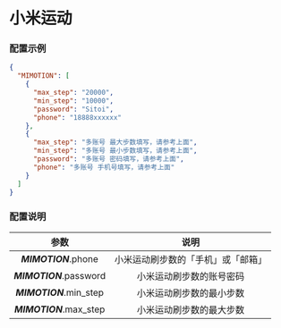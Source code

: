 
<CardList />

# 小米运动

### 配置示例

```json filename="config.json" copy
{
  "MIMOTION": [
    {
      "max_step": "20000",
      "min_step": "10000",
      "password": "Sitoi",
      "phone": "18888xxxxxx"
    },
    {
      "max_step": "多账号 最大步数填写，请参考上面",
      "min_step": "多账号 最小步数填写，请参考上面",
      "password": "多账号 密码填写，请参考上面",
      "phone": "多账号 手机号填写，请参考上面"
    }
  ]
}
```

### 配置说明

|          参数           |                说明                |
| :---------------------: | :--------------------------------: |
|  _**MIMOTION**_.phone   | 小米运动刷步数的「手机」或「邮箱」 |
| _**MIMOTION**_.password |      小米运动刷步数的账号密码      |
| _**MIMOTION**_.min_step |      小米运动刷步数的最小步数      |
| _**MIMOTION**_.max_step |      小米运动刷步数的最大步数      |
